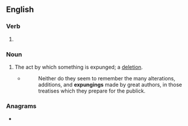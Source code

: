 ==English==

===Verb===
{{head|en|present participle}}

# {{present participle of|expunge|lang=en|nocat=1}}

===Noun===
{{en-noun}}

# The act by which something is expunged; a [[deletion]].
#* {{w|Jonathan Swift}}
#*: Neither do they seem to remember the many alterations, additions, and '''expungings''' made by great authors, in those treatises which they prepare for the publick.

===Anagrams===
* {{anagrams|en|expugning}}